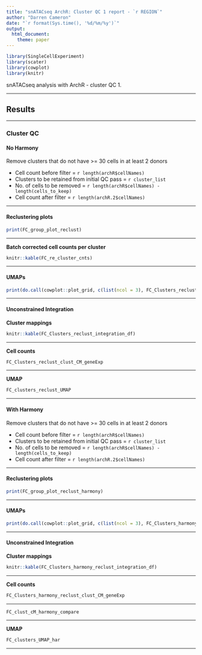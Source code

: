```yaml
---
title: "snATACseq ArchR: Cluster QC 1 report - `r REGION`"
author: "Darren Cameron"
date: "`r format(Sys.time(), '%d/%m/%y')`"
output: 
  html_document:
    theme: paper
---
```




```r
library(SingleCellExperiment)
library(scater)
library(cowplot)
library(knitr)
```


snATACseq analysis with ArchR - cluster QC 1.

*** 


## Results {.tabset}

***

### Cluster QC {.tabset}

#### No Harmony {.tabset}

Remove clusters that do not have >= 30 cells in at least 2 donors

+ Cell count before filter = `r length(archR$cellNames)`
+ Clusters to be retained from initial QC pass  = `r cluster_list`
+ No. of cells to be removed = `r length(archR$cellNames) - length(cells_to_keep)`
+ Cell count after filter = `r length(archR.2$cellNames)`

***

#### Reclustering plots {.tabset}

```R
print(FC_group_plot_reclust)
```

***

**Batch corrected cell counts per cluster**

```R
knitr::kable(FC_re_cluster_cnts)
```

***

#### UMAPs

```R
print(do.call(cowplot::plot_grid, c(list(ncol = 3), FC_Clusters_reclust_all_genes_UMAP)))
```

***

#### Unconstrained Integration 

**Cluster mappings**

```R
knitr::kable(FC_Clusters_reclust_integration_df)
```

***

**Cell counts**

```R
FC_Clusters_reclust_clust_CM_geneExp
```

***

**UMAP**

```R
FC_clusters_reclust_UMAP
```

***

#### With Harmony {.tabset}

Remove clusters that do not have >= 30 cells in at least 2 donors

+ Cell count before filter = `r length(archR$cellNames)`
+ Clusters to be retained from initial QC pass  = `r cluster_list`
+ No. of cells to be removed = `r length(archR$cellNames) - length(cells_to_keep)`
+ Cell count after filter = `r length(archR.2$cellNames)`

***

#### Reclustering plots {.tabset}

```R
print(FC_group_plot_reclust_harmony)
```

***


#### UMAPs

```R
print(do.call(cowplot::plot_grid, c(list(ncol = 3), FC_Clusters_harmony_reclust_all_genes_UMAP)))
```

***

#### Unconstrained Integration

**Cluster mappings**

```R
knitr::kable(FC_Clusters_harmony_reclust_integration_df)
```

***

**Cell counts**

```R
FC_Clusters_harmony_reclust_clust_CM_geneExp
```

***

```R
FC_clust_cM_harmony_compare
```

***

**UMAP**

```R
FC_clusters_UMAP_har
```

***
